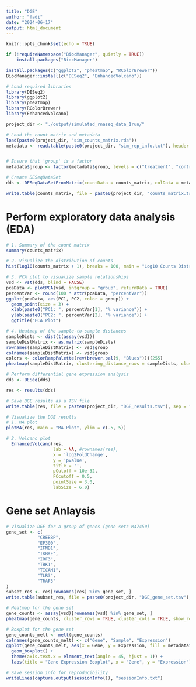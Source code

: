 ```yaml
---
title: "DGE"
author: "fadi"
date: "2024-06-17"
output: html_document
---
```


```r
knitr::opts_chunk$set(echo = TRUE)
```


```r
if (!requireNamespace("BiocManager", quietly = TRUE))
    install.packages("BiocManager")

install.packages(c("ggplot2", "pheatmap", "RColorBrewer"))
BiocManager::install(c("DESeq2", "EnhancedVolcano"))
```

```r
# Load required libraries
library(DESeq2)
library(ggplot2)
library(pheatmap)
library(RColorBrewer)
library(EnhancedVolcano)

```

```r
project_dir <- "./output/simulated_rnaseq_data_1run/"

# Load the count matrix and metadata
load(paste0(project_dir, "sim_counts_matrix.rda"))
metadata <- read.table(paste0(project_dir, "sim_rep_info.txt"), header = TRUE, sep = "\t")


# Ensure that 'group' is a factor
metadata$group <- factor(metadata$group, levels = c("treatment", "control"))

# Create DESeqDataSet
dds <- DESeqDataSetFromMatrix(countData = counts_matrix, colData = metadata, design = ~ group)

```

```r
write.table(counts_matrix, file = paste0(project_dir, "counts_matrix.tsv"), sep = "\t", row.names = TRUE, col.names = TRUE)
```


# Perform exploratory data analysis (EDA)
```r
# 1. Summary of the count matrix
summary(counts_matrix)
```


```r
# 2. Visualize the distribution of counts
hist(log10(counts_matrix + 1), breaks = 100, main = "Log10 Counts Distribution", xlab = "Log10(Counts + 1)")
```

```r
# 3. PCA plot to visualize sample relationships
vsd <- vst(dds, blind = FALSE)
pcaData <- plotPCA(vsd, intgroup = "group", returnData = TRUE)
percentVar <- round(100 * attr(pcaData, "percentVar"))
ggplot(pcaData, aes(PC1, PC2, color = group)) +
  geom_point(size = 3) +
  xlab(paste0("PC1: ", percentVar[1], "% variance")) +
  ylab(paste0("PC2: ", percentVar[2], "% variance")) +
  ggtitle("PCA Plot")
```


```r
# 4. Heatmap of the sample-to-sample distances
sampleDists <- dist(t(assay(vsd)))
sampleDistMatrix <- as.matrix(sampleDists)
rownames(sampleDistMatrix) <- vsd$group
colnames(sampleDistMatrix) <- vsd$group
colors <- colorRampPalette(rev(brewer.pal(9, "Blues")))(255)
pheatmap(sampleDistMatrix, clustering_distance_rows = sampleDists, clustering_distance_cols = sampleDists, col = colors)

```


```r
# Perform differential gene expression analysis
dds <- DESeq(dds)
```

```r
res <- results(dds)
```


```r
# Save DGE results as a TSV file
write.table(res, file = paste0(project_dir, "DGE_results.tsv"), sep = "\t", quote = FALSE, col.names = NA)
```


```r
# Visualize the DGE results
# 1. MA plot
plotMA(res, main = "MA Plot", ylim = c(-5, 5))

```

```r
# 2. Volcano plot
  EnhancedVolcano(res,
                  lab = NA, #rownames(res),
                  x = 'log2FoldChange',
                  y = 'pvalue',
                  title = '',
                  pCutoff = 10e-32,
                  FCcutoff = 0.5,
                  pointSize = 3.0,
                  labSize = 6.0)
```

# Gene set Anlaysis
```r
# Visualize DGE for a group of genes (gene sets M47450)
gene_set <- c(
            "CREBBP",
            "EP300",
            "IFNB1",
            "IKBKE",
            "IRF3",
            "TBK1",
            "TICAM1",
            "TLR3",
            "TRAF3"
)
subset_res <- res[rownames(res) %in% gene_set, ]
write.table(subset_res, file = paste0(project_dir, "DGE_gene_set.tsv"), sep = "\t", quote = FALSE, col.names = NA)


```



```r
# Heatmap for the gene set
gene_counts <- assay(vsd)[rownames(vsd) %in% gene_set, ]
pheatmap(gene_counts, cluster_rows = TRUE, cluster_cols = TRUE, show_rownames = TRUE, show_colnames = TRUE)

```


```r
# Boxplot for the gene set
gene_counts_melt <- melt(gene_counts)
colnames(gene_counts_melt) <- c("Gene", "Sample", "Expression")
ggplot(gene_counts_melt, aes(x = Gene, y = Expression, fill = metadata$group[gene_counts_melt$Sample])) +
  geom_boxplot() +
  theme(axis.text.x = element_text(angle = 45, hjust = 1)) +
  labs(title = "Gene Expression Boxplot", x = "Gene", y = "Expression")
```

```r
# Save session info for reproducibility
writeLines(capture.output(sessionInfo()), "sessionInfo.txt")
```


















